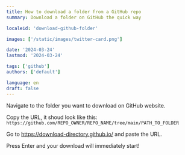 ```yaml
---
title: How to download a folder from a GitHub repo
summary: Download a folder on GitHub the quick way

localeid: 'download-github-folder'

images: ['/static/images/twitter-card.png']

date: '2024-03-24'
lastmod: '2024-03-24'

tags: ['github']
authors: ['default']

language: en
draft: false
---
```


Navigate to the folder you want to download on GitHub website.

Copy the URL, it shoud look like this: `https://github.com/REPO_OWNER/REPO_NAME/tree/main/PATH_TO_FOLDER`

Go to https://download-directory.github.io/ and paste the URL.

Press Enter and your download will immediately start!
